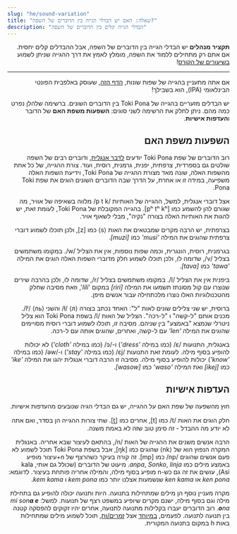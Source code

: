 ```yaml
---
slug: "he/sound-variation"
title: "שאלה: האם יש הבדלי הגייה בין הדוברים של השפה?"
description: "הבדלי הגייה קלים בין הדוברים של השפה"
---
```



<div dir="rtl">

**תקציר מנהלים** יש הבדלי הגייה בין הדוברים של השפה, אבל ההבדלים קלים יחסית. אם אתם רק מתחילים ללמוד את השפה, מומלץ לאמץ את דרך ההגייה שניתן לשמוע [בשיעורים של הקורס](en/01/)!

*** 
אם אתה מתעניין  בהגייה של שפות שונות,  [הדף הזה](https://en.wikipedia.org/wiki/International_Phonetic_Alphabet), שעוסק באלפבית הפונטי הבינלאומי (IPA), הוא בשבילך!

יש הבדלים מזעריים בהגייה של Toki Pona בין הדוברים השונים. ברשימה שלהלן נפרט כמה מהם. ניתן לחלק את הרשימה לשני סוגים: **השפעות משפת האם** של הדובר ו**העדפות אישיות**.

## השפעות משפת האם

רוב הדוברים של שפת Toki Pona יודעים [לדבר אנגלית](https://tokiponacensus.github.io/results2022/#what-languages-do-tokiponists-know), ודוברים רבים של השפה שולטים גם בספרדית, צרפתית, יפנית, גרמנית, רוסית, ועוד. צורת ההגייה, של כל אחת מהשפות האלה,  שונה מאד מצורת ההגייה של Toki Pona, וידיעת השפות האלה משפיעה, במידה זו או אחרת, על הדרך שבה הדוברים השונים הוגים את שפת Toki Pona. 

אצל דוברי אנגלית, למשל, ההגייה של האותיות /p t k/ מלווה בשאיפה של אוויר, מה שגורם להן להשמע כמו [pʰ tʰ kʰ]. בהגייה המקובלת של Toki Pona, לעומת זאת, יש להגות את האותיות האלה בצורה "נקיה", מבלי לשאוף אויר. 

בצרפתית, יש הרבה מקרים שמבטאים את האות ⟨s⟩ כמו [z], ולכן תוכלו לשמוע דוברי צרפתית שהוגים את המילה *'musi'* כמו *[muzi]*.

בגרמנית, רוסית, הונגרית, וכמה שפות נוספות, אין את הצליל /w/. במקומו משתמשים בצליל /v/, שדומה לו, ולכן תוכלו לשמוע חלק מדוברי השפות האלה הוגים את המילה *'tawa'* כמו *[tava]*.

ביפנית אין את הצליל /l/. במקומו משתמשים בצליל /r/, שדומה לו, ולכן בהרבה שירים שנוצרו עם קול מסונתז תשמעו את המילה *[ɾiɾi]* במקום '*lili*', וזאת מסיבה שחלק מהטכנולוגיות האלו נוצרו מלכתחילה עבור אנשים מיפן. 

ברוסית, יש שני צלילים שונים לאות "ל": האחד נכתב בצורה ⟨л⟩ /ɫ/ והשני ⟨ль⟩ /lʲ/. מכנים אותם "ל-קשה" ו "ל-רכה". הצליל של האות /l/ בשפת Toki Pona הוא צליל ניטרלי שנמצא "באמצע" בין שניהם. מסיבה זו, תוכלו לשמוע  דוברי רוסית מסויימים שהוגים את המילה *'len'* עם ל-קשה, ואחרים, שהוגים אותה עם ל-רכה.

באנגלית, התנועות  /ɛ/ (כמו במילה *'dress'*) ו-/ɔ/ (כמו במילה *'cloth'*) לא יכולות להופיע בסוף מילה. לעומת זאת התנועות /ɛj/ (כמו במילה *'stay'*) ו-/əw/ (כמו במילה *'know'*) יכולות להופיע בסוף מילה. מסיבה זו הרבה דוברי אנגלית יהגו את המילה *'ike'* כמו *[ikej]* ואת המילה *'waso'* כמו *[wasow]*. 

## העדפות אישיות

חוץ מהשפעה של שפת האם על ההגייה, יש גם הבדלי הגיה שנובעים מהעדפות אישיות. 

חלק הוגים את האות /t/ כמו [t], אחרים כמו [t̪]. שתי צורות ההגייה הן בסדר, ואם אתה לא יודע מה ההבדל - זה סימן טוב שזה לא באמת משנה.

הרבה אנשים משנים את ההגייה של האות /n/, בהתאם לעיצור שבא אחריה. באנגלית המקרה הנפוץ הוא של ⟨nk⟩ שהוגים כמו [ŋk], אבל בשפת Toki Pona תוכל לשמוע לא פעם אנשים שהוגים /np/ כמו  [mp]. זה קורה בעיקר כשהרצף של n+עיצור מופיע באמצע מילים כמו *anpa*, *Sonko*, *linja*. מיעוט של הדוברים (שכולל גם אותי, kala Asi), עושים את זה גם כש-n מופיע בסוף מילה, והמילה אחריה פותחת בעיצור. לדוגמא: *ken pona* או   *ken kama* שנשמעות אצלנו יותר כמו *kem pona* ו *kem kama*.

מקרה מעניין נוסף הן מילים שמתחילות בתנועה. היות ותנועה יכולה להופיע גם בתחילת מילה וגם בסוף מילה, ישנם מקרים שיופיע במשפט רצף של תנועות. למשל: *mi son**a e o**na*. רוב הדוברים יעברו בקלילות מתנועה לתנועה, אחרים יהיו זקוקים להפסקה קטנה בין תנועה לתנועה. לפעמים, [במיוחד](https://www.youtube.com/watch?v=FimMEOCRWUA) אצל  [זמרים/ות](https://www.youtube.com/watch?v=96PM_jUdS2M), תוכל לשמוע מילים שמתחילות באות h במקום בתנועה המקורית.

</div>